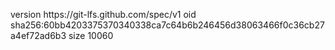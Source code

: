 version https://git-lfs.github.com/spec/v1
oid sha256:60bb4203375370340338ca7c64b6b246456d38063466f0c36cb27a4ef72ad6b3
size 10060
